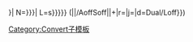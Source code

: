 {{convert/{{{2}}}/AoffSoff|{{{1}}}|{{{3}}}|
n=US {{{n}}}|
l=US {{{l|{{{n}}}s}}}|
N={{{N|{{{n}}}}}}|
L={{{L|{{{N}}}s}}}}} ({{convert/{{#ifeq:{{{4}}}|def|{{{o|}}}|{{{4}}}}}|{{{1}}}|{{{2}}}/AoffSoff|{{{3}}}|{{{s}}}+{{{b}}}|r={{{r}}}|j={{{j}}}|d=Dual/Loff}})<noinclude>

[[Category:Convert子模板]]
</noinclude>